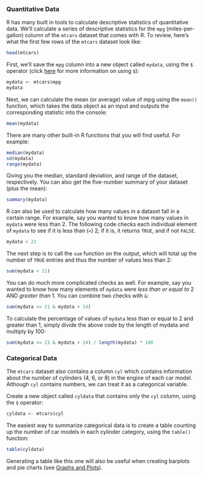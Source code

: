 ### Quantitative Data

R has many built in tools to calculate descriptive statistics of quantitative data. We'll calculate a series of descriptive statistics for the `mpg` (miles-per-gallon) column of the `mtcars` dataset that comes with R. To review, here's what the first few rows of the `mtcars` dataset look like:

```r
head(mtcars)
```

First, we'll save the `mpg` column into a new object called `mydata`, using the `$` operator (click [here](#columns) for more information on using `$`):

```r
mydata <- mtcars$mpg
mydata
```

Next, we can calculate the mean (or average) value of mpg using the `mean()` function, which takes the data object as an input and outputs the corresponding statistic into the console:

```r
mean(mydata)
```

There are many other built-in R functions that you will find useful. For example:

```r
median(mydata)
sd(mydata)
range(mydata)
```

Giving you the median, standard deviation, and range of the dataset, respectively. You can also get the five-number summary of your dataset (plus the mean):

```r
summary(mydata)
```

R can also be used to calculate how many values in a dataset fall in a certain range. For example, say you wanted to know how many values in `mydata` were less than 2. The following code checks each individual element of `mydata` to see if it is less than (`<`) 2; if it is, it returns `TRUE`, and if not `FALSE`.

```r
mydata < 21
```

The next step is to call the `sum` function on the output, which will total up the number of `TRUE` entries and thus the number of values less than 2:

```r
sum(mydata < 21)
```

You can do much more complicated checks as well. For example, say you wanted to know how many elements of `mydata` were *less than or equal to* 2 AND *greater than* 1. You can combine two checks with `&`:

```r
sum(mydata <= 21 & mydata > 14)
```

To calculate the percentage of values of `mydata` less than or equal to 2 and greater than 1, simply divide the above code by the length of mydata and multiply by 100:

```r
sum(mydata <= 21 & mydata > 14) / length(mydata) * 100
```

### Categorical Data

The `mtcars` dataset also contains a column `cyl` which contains information about the number of cylinders (4, 6, or 8) in the engine of each car model. Although `cyl` contains numbers, we can treat it as a categorical variable. 

Create a new object called `cyldata` that contains only the `cyl` column, using the `$` operator:

```r
cyldata <- mtcars$cyl
```

The easiest way to summarize categorical data is to create a table counting up the number of car models in each cylinder category, using the `table()` function:

```r
table(cyldata)
```

Generating a table like this one will also be useful when creating barplots and pie charts (see [Graphs and Plots](#graphs)).
